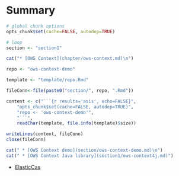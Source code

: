 # Summary

```r
# global chunk options
opts_chunk$set(cache=FALSE, autodep=TRUE)
```

```r

# loop
section <- "section1"

cat("* [OWS Context](chapter/ows-context.md)\n")

repo <- "ows-context-demo"

template <- "template/repo.Rmd"

fileConn<-file(paste0("section/", repo, ".Rmd"))

content <- c("```{r results='asis', echo=FALSE}",
	"opts_chunk$set(cache=FALSE, autodep=TRUE)",
	"repo <- 'ows-context-demo'",
	"```",
 	readChar(template, file.info(template)$size)) 

writeLines(content, fileConn)
close(fileConn)

cat(" * [OWS Context demo](section/ows-context-demo.md)\n")
cat(" * [OWS Context Java library](section1/ows-context4j.md)")
```
* [ElasticCas](chapter/elasticCas.md)
